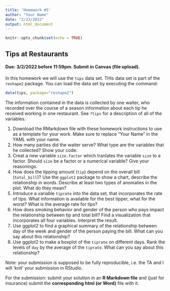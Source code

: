 ```yaml
---
title: 'Homework #5'
author: "Your Name"
date: "2/23/2022"
output: html_document
---
```


```r
knitr::opts_chunk$set(echo = TRUE)
```

## Tips at Restaurants
#### Due: 3/2/2022 before 11:59pm. Submit in Canvas (file upload).

In this homework we will use the `tips` data set. THis data set is part of the `reshape2` package. You can load the data set by executing the command:
```r
data(tips, package="reshape2")
```
The information contained in the data is collected by one waiter, who recorded over the course of a season information about each tip he received working in one restaurant. See `?tips` for a description of all of the variables. 

1. Download the RMarkdown file with these homework instructions to use as a template for your work.
Make sure to replace "Your Name" in the YAML with your name.
2.  How many parties did the waiter serve? What type are the variables that he collected? Show your code. 
3. Creat a new variable `size.factor` which tranlates the variable `size` to a factor. Should `size` be a factor or a numerical variable? Give your reasonings.
4. How does the tipping amount (`tip`) depend on the overall bill (`total_bill`)? Use the `ggplot2` package to show a chart, describe the relationship in words. Describe at least two types of anomalies in the plot. What do they mean? 
5. Introduce a variable `tiprate` into the data set, that incorporates the rate of tips. What information is available for the best tipper, what for the worst? What is the average rate for tips?
6. How does smoking behavior and gender of the person who pays impact the  relationship between tip and total bill? Find a visualization that incorporates all four variables. Interpret the result.
7. Use ggplot2 to find a graphical summary of the relationship between day of the week and gender of the person paying the bill. What can you say about this relationship?
8. Use ggplot2 to make a boxplot of the `tiprate` on different days. Rank the levels of `day` by the average of the `tiprate`. What can you say about this relationship?

Note: your submission is supposed to be fully reproducible, i.e. the TA and I will 'knit' your submission in RStudio. 

For the submission: submit your solution in an **R Markdown file** and (just for insurance) submit the **corresponding html (or Word)** file with it. 
